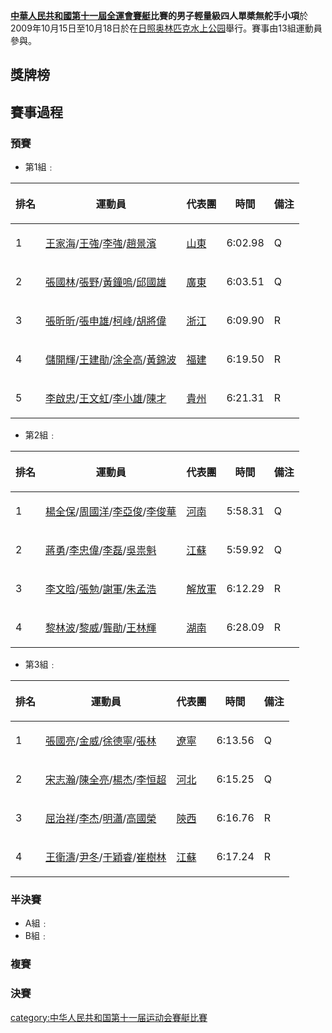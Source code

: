 '''[[中華人民共和國第十一屆全運會|中華人民共和國第十一屆全運會]][[中華人民共和國第十一屆全運會賽艇比賽|賽艇]]比賽的男子輕量級四人單槳無舵手小項'''於2009年10月15日至10月18日於在[[日照奥林匹克水上公园|日照奥林匹克水上公园]]舉行。賽事由13組運動員參與。

==獎牌榜==
==賽事過程==
===預賽===
*第1組﹕
{|class="wikitable" width=50%
|-
!排名
!運動員
!代表團
!時間
!備注
|-
|1
|[[王家海|王家海]]/[[王強|王強]]/[[李強|李強]]/[[趙景濱|趙景濱]]
|[[山東|山東]]
|6:02.98
|Q
|-
|2
|[[張國林|張國林]]/[[張野|張野]]/[[黃鐘嗚|黃鐘嗚]]/[[邱國雄|邱國雄]] 
|[[廣東|廣東]]
|6:03.51
|Q
|-
|3
|[[張昕昕|張昕昕]]/[[張申雄|張申雄]]/[[柯峰|柯峰]]/[[胡將偉|胡將偉]]
|[[浙江|浙江]]
|6:09.90
|R
|-
|4
|[[儲開輝|儲開輝]]/[[王建勛|王建勛]]/[[涂全高|涂全高]]/[[黃錦波|黃錦波]] 
|[[福建|福建]]
|6:19.50
|R
|-
|5
|[[李啟忠|李啟忠]]/[[王文虹|王文虹]]/[[李小雄|李小雄]]/[[陳才|陳才]] 
|[[貴州|貴州]]
|6:21.31
|R
|}

*第2組﹕
{|class="wikitable" width=50%
|-
!排名
!運動員
!代表團
!時間
!備注
|-
|1
|[[楊全保|楊全保]]/[[周國洋|周國洋]]/[[李亞俊|李亞俊]]/[[李俊華|李俊華]]
|[[河南|河南]]
|5:58.31
|Q
|-
|2
|[[蔣勇|蔣勇]]/[[李忠偉|李忠偉]]/[[李磊|李磊]]/[[吳祟魁|吳祟魁]] 
|[[江蘇|江蘇]]
|5:59.92
|Q
|-
|3
|[[李文晗|李文晗]]/[[張勉|張勉]]/[[謝軍|謝軍]]/[[朱孟浩|朱孟浩]]
|[[解放軍|解放軍]]
|6:12.29
|R
|-
|4
|[[黎林波|黎林波]]/[[黎威|黎威]]/[[龔勛|龔勛]]/[[王林輝|王林輝]] 
|[[湖南|湖南]]
|6:28.09
|R
|}


*第3組﹕
{|class="wikitable" width=50%
|-
!排名
!運動員
!代表團
!時間
!備注
|-
|1
|[[張國亮|張國亮]]/[[金威|金威]]/[[徐德寧|徐德寧]]/[[張林|張林]]
|[[遼寧|遼寧]]
|6:13.56
|Q
|-
|2
|[[宋志瀚|宋志瀚]]/[[陳全亮|陳全亮]]/[[楊杰|楊杰]]/[[李恒超|李恒超]] 
|[[河北|河北]]
|6:15.25
|Q
|-
|3
|[[屈治祥|屈治祥]]/[[李杰|李杰]]/[[明瀟|明瀟]]/[[高國榮|高國榮]]
|[[陝西|陝西]]
|6:16.76
|R
|-
|4
|[[王衛濤|王衛濤]]/[[尹冬|尹冬]]/[[于穎睿|于穎睿]]/[[崔樹林|崔樹林]] 
|[[江蘇|江蘇]]
|6:17.24
|R
|}



===半決賽===
*A組﹕
*B組﹕

===複賽===
===決賽===

[[category:中华人民共和国第十一届运动会賽艇比賽|category:中华人民共和国第十一届运动会賽艇比賽]]